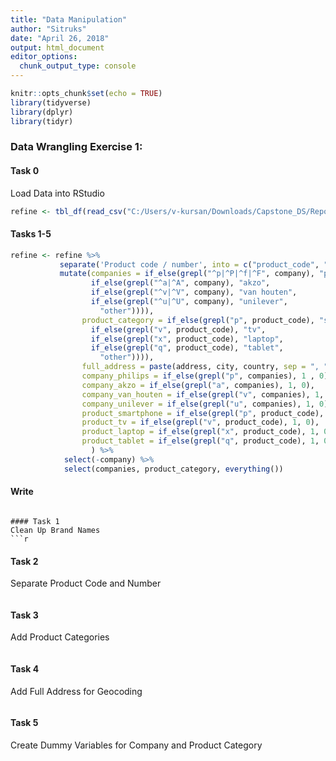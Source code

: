 ```yaml
---
title: "Data Manipulation"
author: "Sitruks"
date: "April 26, 2018"
output: html_document
editor_options: 
  chunk_output_type: console
---
```


```r
knitr::opts_chunk$set(echo = TRUE)
library(tidyverse)
library(dplyr)
library(tidyr)
```

### Data Wrangling Exercise 1:  

#### Task 0
Load Data into RStudio
```r
refine <- tbl_df(read_csv("C:/Users/v-kursan/Downloads/Capstone_DS/Reporting/Wrangle/1_Basic_Data_Manipulation/refine_original.csv"))
```


#### Tasks 1-5
```r

refine <- refine %>% 
           separate('Product code / number', into = c("product_code", "product_number")) %>% 
           mutate(companies = if_else(grepl("^p|^P|^f|^F", company), "philips",
                  if_else(grepl("^a|^A", company), "akzo",
                  if_else(grepl("^v|^V", company), "van houten",
                  if_else(grepl("^u|^U", company), "unilever",
                    "other")))),
                product_category = if_else(grepl("p", product_code), "smartphone",
                  if_else(grepl("v", product_code), "tv",
                  if_else(grepl("x", product_code), "laptop",
                  if_else(grepl("q", product_code), "tablet",
                    "other")))),
                full_address = paste(address, city, country, sep = ", "),
                company_philips = if_else(grepl("p", companies), 1 , 0),
                company_akzo = if_else(grepl("a", companies), 1, 0),
                company_van_houten = if_else(grepl("v", companies), 1, 0),
                company_unilever = if_else(grepl("u", companies), 1, 0),
                product_smartphone = if_else(grepl("p", product_code), 1, 0),
                product_tv = if_else(grepl("v", product_code), 1, 0),
                product_laptop = if_else(grepl("x", product_code), 1, 0),
                product_tablet = if_else(grepl("q", product_code), 1, 0)
                  ) %>% 
            select(-company) %>%
            select(companies, product_category, everything()) 

```

#### Write


```

#### Task 1
Clean Up Brand Names  
```r

```

#### Task 2
Separate Product Code and Number  
```r

```

#### Task 3
Add Product Categories  
```r

```

#### Task 4
Add Full Address for Geocoding  
```r

```

#### Task 5
Create Dummy Variables for Company and Product Category  
```r

```

